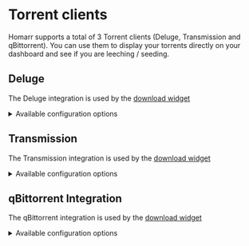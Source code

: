 # Torrent clients

Homarr supports a total of 3 Torrent clients (Deluge, Transmission and qBittorrent).
You can use them to display your torrents directly on your dashboard and see if you are leeching / seeding.

## Deluge
The Deluge integration is used by the [download widget](/docs/widgets/downloads)

<details>
  <summary>
  Available configuration options
  </summary>
  <div>

| Field    | Type    | Description |
| -------- | ------- | ----------- |
| Password | Private | Used for authenticating with the Deluge service |

  </div>
</details>

## Transmission
The Transmission integration is used by the [download widget](/docs/widgets/downloads)

<details>
  <summary>
  Available configuration options
  </summary>
  <div>

| Field    | Type    | Description |
| -------- | ------- | ----------- |
| Username | Public | Username used for authentication |
| Password | Private | Password used for authentication |

  </div>
</details>

## qBittorrent Integration
The qBittorrent integration is used by the [download widget](/docs/widgets/downloads)

<details>
  <summary>
  Available configuration options
  </summary>
  <div>

| Field    | Type    | Description |
| -------- | ------- | ----------- |
| Username | Public | Username used for authentication |
| Password | Private | Password used for authentication |

  </div>
</details>
